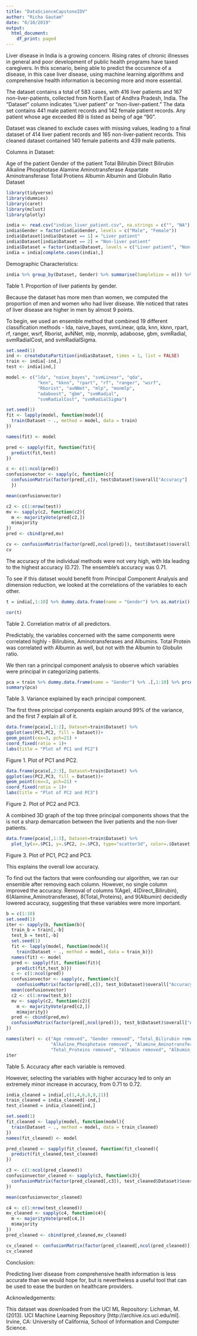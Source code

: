 ```yaml
---
title: "DataScienceCapstoneIDV"
author: "Richa Gautam"
date: "6/10/2019"
output:
  html_document:
    df_print: paged
---
```

Liver disease in India is a growing concern. Rising rates of chronic illnesses in general and poor development of public health programs have taxed caregivers. In this scenario, being able to predict the occurence of a disease, in this case liver disease, using machine learning algorithms and comprehensive health information is becoming more and more essential.

The dataset contains a total of 583 cases, with 416 liver patients and 167 non-liver-patients, collected from North East of Andhra Pradesh, India. The "Dataset" column indicates "Liver patient" or "non-liver-patient." The data set contains 441 male patient records and 142 female patient records. Any patient whose age exceeded 89 is listed as being of age "90".

Dataset was cleaned to exclude cases with missing values, leading to a final dataset of 414 liver patient records and 165 non-liver-patient records. This cleaned dataset contained 140 female patients and 439 male patients.

Columns in Dataset:

Age of the patient
Gender of the patient
Total Bilirubin
Direct Bilirubin
Alkaline Phosphotase
Alamine Aminotransferase
Aspartate Aminotransferase
Total Protiens
Albumin
Albumin and Globulin Ratio
Dataset

```r
library(tidyverse)
library(dummies)
library(caret)
library(mclust)
library(plotly)

india <- read.csv("indian_liver_patient.csv", na.strings = c("", "NA"), stringsAsFactors = FALSE)
india$Gender = factor(india$Gender, levels = c("Male", "Female"))
india$Dataset[india$Dataset == 1] = "Liver patient"
india$Dataset[india$Dataset == 2] = "Non-liver patient"
india$Dataset = factor(india$Dataset, levels = c("Liver patient", "Non-liver patient"))
india = india[complete.cases(india),]
```
Demographic Characteristics:
``` r
india %>% group_by(Dataset, Gender) %>% summarise(SampleSize = n()) %>% group_by(Gender) %>% mutate(Proportion = SampleSize/sum(SampleSize) *100)
```
Table 1. Proportion of liver patients by gender.

Because the dataset has more men than women, we computed the proportion of men and women who had liver disease. We noticed that rates of liver disease are higher in men by almost 9 points. 

To begin, we used an ensemble method that combined 19 different classification methods - lda, naive_bayes, svmLinear, qda, knn, kknn, rpart, rf, ranger, wsrf, Rborist, avNNet, mlp, monmlp, adaboose, gbm, svmRadial, svmRadialCost, and svmRadialSigma.

```r
set.seed(1)
ind <- createDataPartition(india$Dataset, times = 1, list = FALSE)
train <- india[-ind,]
test <- india[ind,]

model <- c("lda", "naive_bayes", "svmLinear", "qda", 
            "knn", "kknn", "rpart", "rf", "ranger", "wsrf", 
            "Rborist", "avNNet", "mlp", "monmlp",
            "adaboost", "gbm", "svmRadial", 
            "svmRadialCost", "svmRadialSigma")

set.seed(1)
fit <- lapply(model, function(model){
  train(Dataset ~ ., method = model, data = train)
})

names(fit) <- model

pred <- sapply(fit, function(fit){
  predict(fit,test)
})

c <- c(1:ncol(pred))
confusionvector <- sapply(c, function(c){
  confusionMatrix(factor(pred[,c]), test$Dataset)$overall["Accuracy"]
  })

mean(confusionvector)

c2 <- c(1:nrow(test))
mv <- sapply(c2, function(c2){
  m <- majorityVote(pred[c2,])
  m$majority
})
pred <- cbind(pred,mv)

cv <- confusionMatrix(factor(pred[,ncol(pred)]), test$Dataset)$overall["Accuracy"]
cv
```

The accuracy of the individual methods were not very high, with lda leading to the highest accuracy (0.72). The ensemble's accuracy was 0.71.

To see if this dataset would benefit from Principal Component Analysis and dimension reduction, we looked at the correlations of the variables to each other.
```r
t = india[,1:10] %>% dummy.data.frame(name = "Gender") %>% as.matrix()
```
```r
cor(t)
```
Table 2. Correlation matrix of all predictors.

Predictably, the variables concerned with the same components were correlated highly - Bilirubins, Aminotransferases and Albumins. Total Protein was correlated with Albumin as well, but not with the Albumin to Globulin ratio.

We then ran a principal component analysis to observe which variables were principal in categorizing patients. 

```r
pca = train %>% dummy.data.frame(name = "Gender") %>% .[,1:10] %>% prcomp()
summary(pca)
```
Table 3. Variance explained by each principal component.

The first three principal components explain around 99% of the variance, and the first 7 explain all of it.

```r
data.frame(pca$x[,1:2], Dataset=train$Dataset) %>% 
ggplot(aes(PC1,PC2, fill = Dataset))+
geom_point(cex=3, pch=21) +
coord_fixed(ratio = 1)+
labs(title = "Plot of PC1 and PC2")
```
Figure 1. Plot of PC1 and PC2.

```r
data.frame(pca$x[,2:3], Dataset=train$Dataset) %>% 
ggplot(aes(PC2,PC3, fill = Dataset))+
geom_point(cex=3, pch=21) +
coord_fixed(ratio = 1)+
labs(title = "Plot of PC2 and PC3")
```
Figure 2. Plot of PC2 and PC3.

A combined 3D graph of the top three principal components shows that the is not a sharp demarcation between the liver patients and the non-liver patients.
```r
data.frame(pca$x[,1:3], Dataset=train$Dataset) %>%
  plot_ly(x=.$PC1, y=.$PC2, z=.$PC3, type="scatter3d", color=.$Dataset, colors = c("indianred", "turquoise"))
```
Figure 3. Plot of PC1, PC2 and PC3.

This explains the overall low accuracy. 

To find out the factors that were confounding our algorithm, we ran our ensemble after removing each column. However, no single column improved the accuracy. Removal of columns 1(Age), 4(Direct_Bilirubin), 6(Alamine_Aminotransferase), 8(Total_Proteins), and 9(Albumin) decidedly lowered accuracy, suggesting that these variables were more important.

```r
b = c(1:10)
set.seed(1)
iter <- sapply(b, function(b){
  train_b = train[,-b]
  test_b = test[,-b]
  set.seed(1)
  fit <- lapply(model, function(model){
    train(Dataset ~ ., method = model, data = train_b)})
  names(fit) <- model
  pred <- sapply(fit, function(fit){
    predict(fit,test_b)})
  c <- c(1:ncol(pred))
  confusionvector <- sapply(c, function(c){
    confusionMatrix(factor(pred[,c]), test_b$Dataset)$overall["Accuracy"]})
  mean(confusionvector)
  c2 <- c(1:nrow(test_b))
  mv <- sapply(c2, function(c2){
    m <- majorityVote(pred[c2,])
    m$majority})
  pred <- cbind(pred,mv)
  confusionMatrix(factor(pred[,ncol(pred)]), test_b$Dataset)$overall["Accuracy"]
})
```
```r
names(iter) <- c("Age removed", "Gender removed", "Total_Bilirubin removed", "Direct_Bilirubin removed", 
                 "Alkaline_Phosphotase removed", "Alamine_Aminotransferase removed", "Aspartate_Aminotransferase removed",
                 "Total_Proteins removed", "Albumin removed", "Albumin_Globulin_ratio removed")
iter
```
Table 5. Accuracy after each variable is removed.

However, selecting the variables with higher accuracy led to only an extremely minor increase in accuracy, from 0.71 to 0.72.
```r

india_cleaned = india[,c(1,4,6,8,9,11)]
train_cleaned = india_cleaned[-ind,]
test_cleaned = india_cleaned[ind,]

set.seed(1)
fit_cleaned <- lapply(model, function(model){
  train(Dataset ~ ., method = model, data = train_cleaned)
})
names(fit_cleaned) <- model

pred_cleaned <- sapply(fit_cleaned, function(fit_cleaned){
  predict(fit_cleaned,test_cleaned)
})

c3 <- c(1:ncol(pred_cleaned))
confusionvector_cleaned <- sapply(c3, function(c3){
  confusionMatrix(factor(pred_cleaned[,c3]), test_cleaned$Dataset)$overall["Accuracy"]
})

mean(confusionvector_cleaned)

c4 <- c(1:nrow(test_cleaned))
mv_cleaned <- sapply(c4, function(c4){
  m <- majorityVote(pred[c4,])
  m$majority
})
pred_cleaned <- cbind(pred_cleaned,mv_cleaned)

cv_cleaned <- confusionMatrix(factor(pred_cleaned[,ncol(pred_cleaned)]), test_cleaned$Dataset)$overall["Accuracy"]
cv_cleaned

```


Conclusion:

Predicting liver disease from comprehensive health information is less accurate than we would hope for, but is nevertheless a useful tool that can be used to ease the burden on healthcare providers.

Acknowledgements:

This dataset was downloaded from the UCI ML Repository:
Lichman, M. (2013). UCI Machine Learning Repository [http://archive.ics.uci.edu/ml]. Irvine, CA: University of California, School of Information and Computer Science.


